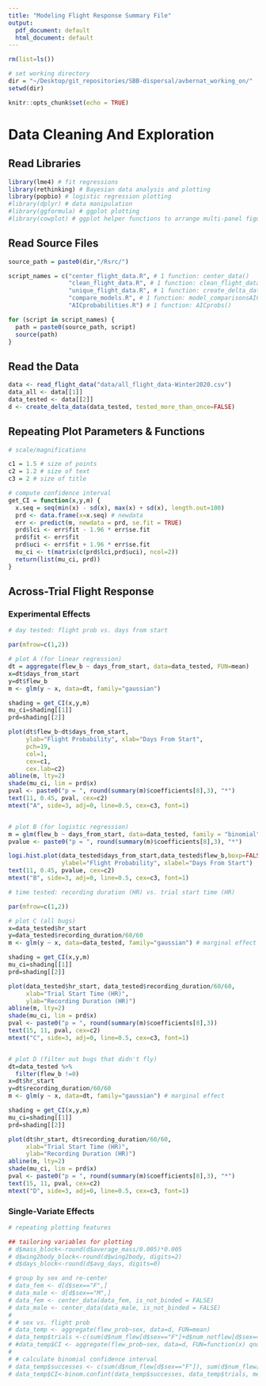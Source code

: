 ```yaml
---
title: "Modeling Flight Response Summary File"
output:
  pdf_document: default
  html_document: default
---
```


```r
rm(list=ls())

# set working directory
dir = "~/Desktop/git_repositories/SBB-dispersal/avbernat_working_on/"
setwd(dir)

knitr::opts_chunk$set(echo = TRUE)
```

# Data Cleaning And Exploration

## Read Libraries

```r
library(lme4) # fit regressions 
library(rethinking) # Bayesian data analysis and plotting
library(popbio) # logistic regression plotting
#library(dplyr) # data manipulation 
#library(ggformula) # ggplot plotting
#library(cowplot) # ggplot helper functions to arrange multi-panel figures
```

## Read Source Files

```r
source_path = paste0(dir,"/Rsrc/")

script_names = c("center_flight_data.R", # 1 function: center_data()
                 "clean_flight_data.R", # 1 function: clean_flight_data()
                 "unique_flight_data.R", # 1 function: create_delta_data()
                 "compare_models.R", # 1 function: model_comparisonsAIC()
                 "AICprobabilities.R") # 1 function: AICprobs()

for (script in script_names) { 
  path = paste0(source_path, script)
  source(path) 
}
```

## Read the Data

```r
data <- read_flight_data("data/all_flight_data-Winter2020.csv")
data_all <- data[[1]]
data_tested <- data[[2]]
d <- create_delta_data(data_tested, tested_more_than_once=FALSE)
```

## Repeating Plot Parameters & Functions

```r
# scale/magnifications

c1 = 1.5 # size of points
c2 = 1.2 # size of text
c3 = 2 # size of title 

# compute confidence interval
get_CI = function(x,y,m) {
  x.seq = seq(min(x) - sd(x), max(x) + sd(x), length.out=100)
  prd <- data.frame(x=x.seq) # newdata
  err <- predict(m, newdata = prd, se.fit = TRUE)
  prd$lci <- err$fit - 1.96 * err$se.fit
  prd$fit <- err$fit
  prd$uci <- err$fit + 1.96 * err$se.fit
  mu_ci <- t(matrix(c(prd$lci,prd$uci), ncol=2))
  return(list(mu_ci, prd))
}

```

## Across-Trial Flight Response

### Experimental Effects

```r
# day tested: flight prob vs. days from start

par(mfrow=c(1,2))

# plot A (for linear regression)
dt = aggregate(flew_b ~ days_from_start, data=data_tested, FUN=mean)
x=dt$days_from_start
y=dt$flew_b
m <- glm(y ~ x, data=dt, family="gaussian")

shading = get_CI(x,y,m)
mu_ci=shading[[1]]
prd=shading[[2]]

plot(dt$flew_b~dt$days_from_start, 
     ylab="Flight Probability", xlab="Days From Start", 
     pch=19, 
     col=1, 
     cex=c1,
     cex.lab=c2)
abline(m, lty=2)
shade(mu_ci, lim = prd$x)
pval <- paste0("p = ", round(summary(m)$coefficients[8],3), "*")
text(11, 0.45, pval, cex=c2)
mtext("A", side=3, adj=0, line=0.5, cex=c3, font=1)


# plot B (for logistic regression)
m = glm(flew_b ~ days_from_start, data=data_tested, family = "binomial" )
pvalue <- paste0("p = ", round(summary(m)$coefficients[8],3), "*")

logi.hist.plot(data_tested$days_from_start,data_tested$flew_b,boxp=FALSE,type="hist",col="indianred",
               ylabel="Flight Probability", xlabel="Days From Start")
text(11, 0.45, pvalue, cex=c2)
mtext("B", side=3, adj=0, line=0.5, cex=c3, font=1)
```

```r
# time tested: recording duration (HR) vs. trial start time (HR)

par(mfrow=c(1,2))

# plot C (all bugs)
x=data_tested$hr_start
y=data_tested$recording_duration/60/60
m <- glm(y ~ x, data=data_tested, family="gaussian") # marginal effect

shading = get_CI(x,y,m)
mu_ci=shading[[1]]
prd=shading[[2]]

plot(data_tested$hr_start, data_tested$recording_duration/60/60,
     xlab="Trial Start Time (HR)", 
     ylab="Recording Duration (HR)")
abline(m, lty=2)
shade(mu_ci, lim = prd$x)
pval <- paste0("p = ", round(summary(m)$coefficients[8],3))
text(15, 11, pval, cex=c2)
mtext("C", side=3, adj=0, line=0.5, cex=c3, font=1)


# plot D (filter out bugs that didn't fly)
dt=data_tested %>%
  filter(flew_b !=0)
x=dt$hr_start
y=dt$recording_duration/60/60
m <- glm(y ~ x, data=dt, family="gaussian") # marginal effect

shading = get_CI(x,y,m)
mu_ci=shading[[1]]
prd=shading[[2]]

plot(dt$hr_start, dt$recording_duration/60/60,
     xlab="Trial Start Time (HR)", 
     ylab="Recording Duration (HR)")
abline(m, lty=2)
shade(mu_ci, lim = prd$x)
pval <- paste0("p = ", round(summary(m)$coefficients[8],3), "*")
text(15, 11, pval, cex=c2)
mtext("D", side=3, adj=0, line=0.5, cex=c3, font=1)
```

### Single-Variate Effects

```r
# repeating plotting features

## tailoring variables for plotting
# d$mass_block<-round(d$average_mass/0.005)*0.005
# d$wing2body_block<-round(d$wing2body, digits=2)
# d$days_block<-round(d$avg_days, digits=0)
```

```r
# group by sex and re-center
# data_fem <- d[d$sex=="F",]
# data_male <- d[d$sex=="M",]
# data_fem <- center_data(data_fem, is_not_binded = FALSE) 
# data_male <- center_data(data_male, is_not_binded = FALSE)
# 
# # sex vs. flight prob
# data_temp <- aggregate(flew_prob~sex, data=d, FUN=mean)
# data_temp$trials <-c(sum(d$num_flew[d$sex=="F"]+d$num_notflew[d$sex=="F"]), sum(d$num_flew[d$sex=="M"]+d$num_notflew[d$sex=="M"]))
# #data_temp$CI <- aggregate(flew_prob~sex, data=d, FUN=function(x) qnorm(0.975)*sd(x)/length(x))$flew_prob Oops, that's for normal data, not binomial data
# 
# # calculate binomial confidence interval
# data_temp$successes <- c(sum(d$num_flew[d$sex=="F"]), sum(d$num_flew[d$sex=="M"]))
# data_temp$CI<-binom.confint(data_temp$successes, data_temp$trials, methods="exact")
```









